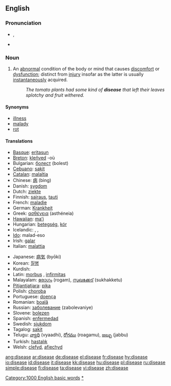 ==English==

===Pronunciation===
*{{IPA|/disiːz/}}, {{IPA|/dəsiːz/}}
*{{audio|en-us-disease.ogg|Audio (US)}}
*:{{rhymes|iːz}}

===Noun===
{{en-noun}}

# {{pathology}} An [[abnormal]] condition of the body or mind that causes [[discomfort]] or [[dysfunction]]; distinct from [[injury]] insofar as the latter is usually [[instantaneous]]ly acquired.
#:''The tomato plants had some kind of '''disease''' that left their leaves splotchy and fruit withered.''

====Synonyms====
*[[illness]]
*[[malady]]
*[[rot]]

====Translations====
{{trans-top|an abnormal condition of the body causing discomfort or dysfunction}}
*[[Basque]]: [[eritasun]]
*[[Breton]]: [[kleñved]] {{m}} -où {{p}}
*Bulgarian: [[болест]] (bolest) {{f}}
*[[Cebuano]]: [[sakit]]
*[[Catalan]]: [[malaltia]] {{f}}
*Chinese: [[病]] (bìng)
*Danish: [[sygdom]]
*Dutch: [[ziekte]] {{f}}
*Finnish: [[sairaus]], [[tauti]]
*French: [[maladie]]
*German: [[Krankheit]] {{f}}
*Greek: [[ασθένεια]] (asthéneia)
*[[Hawaiian]]: [[maʻi]]
*Hungarian: [[betegség]], [[kór]]
*Icelandic: {{trad|is|sjúkdómur}}, {{trad|is|sýki}}, {{trad|is|mein}}
*[[Ido]]: malad-eso
*Irish: [[galar]] {{m}}
*Italian: [[malattia]] {{f}}
{{trans-mid}}
*Japanese: [[病気]] (byōki)
*Korean: [[질병]]
*Kurdish: {{KUchar|[[نه‌خۆشی]]}}
*Latin: [[morbus]] {{m}}, [[infirmitas]] {{f}}
*Malayalam: [[രോഗം]] (rogam), [[സുഖക്കേട്]] (sukhakketu)
*[[Pitjantjatjara]]: [[pika]]
*Polish: [[choroba ]] {{f}}
*Portuguese: [[doença]] {{f}}
*Romanian: [[boală]] {{f}}
*Russian: [[заболевание]] (zabolevaniye)
*Slovene: [[bolezen]] {{f}}
*Spanish: [[enfermedad]] {{f}}
*Swedish: [[sjukdom]] {{c}}
*Tagalog: [[sakit]]
*Telugu: [[వ్యాధి]] (vyaadhi), [[రోగము]] (roagamu), [[జబ్బు]] (jabbu)
*Turkish: [[hastalık]]
*Welsh: [[clefyd]], [[afiechyd]]
{{trans-bottom}}

[[Category:1000 English basic words]]
[[Category:Diseases|*]]

[[ang:disease]]
[[ar:disease]]
[[de:disease]]
[[el:disease]]
[[fr:disease]]
[[hy:disease]]
[[io:disease]]
[[id:disease]]
[[it:disease]]
[[kk:disease]]
[[hu:disease]]
[[pl:disease]]
[[ru:disease]]
[[simple:disease]]
[[fi:disease]]
[[ta:disease]]
[[vi:disease]]
[[zh:disease]]